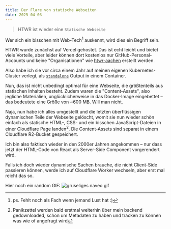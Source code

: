 ```yaml
---
title: Der Flare von statische Webseiten
date: 2025-04-03
---
```


> HTWR ist wieder eine `Statische Webseite`

Wer sich ein bisschen mit Web-Tech[^1] auskennt, wird dies ein Begriff sein.

HTWR wurde zunächst auf Vercel gehostet. Das ist echt leicht und bietet viele Vorteile, aber leider können dort kostenlos nur GitHub-Personal-Accounts und keine "Organisationen" wie [htwr-aachen](https://github.com/htwr-aachen) erstellt werden.

Also habe ich sie vor circa einem Jahr auf meinen eigenen Kubernetes-Cluster verlegt, als [`standalone`](https://nextjs.org/docs/pages/api-reference/config/next-config-js/output) Output in einem Container.

Nun, das ist nicht unbedingt optimal für eine Webseite, die größtenteils aus statischen Inhalten besteht. Zudem waren die "Content-Assets", also jegliche Materialien, unglücklicherweise in das Docker-Image eingebettet – das bedeutete eine Größe von ~600 MB. Will man nicht.

Naja, nun habe ich alles umgestellt und die letzten überflüssigen dynamischen Teile der Webseite gelöscht, womit sie nun wieder schön einfach als statische HTML-, CSS- und ein bisschen JavaScript-Dateien in einer Cloudflare Page landen[^2]. Die Content-Assets sind separat in einem Cloudflare R2-Bucket gespeichert.

Ich bin also faktisch wieder in den 2000er Jahren angekommen – nur dass jetzt der HTML-Code von React als Server-Side Component vorgerendert wird.

Falls ich doch wieder dynamische Sachen brauche, die nicht Client-Side passieren können, werde ich auf Cloudflare Worker wechseln, aber erst mal reicht das so.

Hier noch ein random GIF:
![gruseliges naveo gif](https://media3.giphy.com/media/v1.Y2lkPTc5MGI3NjExMmR5YW9yc2VvbzhsbHJrYWp2cWhwdXgyMzhrcW9kNnZseGJkemgzYyZlcD12MV9pbnRlcm5hbF9naWZfYnlfaWQmY3Q9Zw/yV4X3a155PW8mR5rlO/giphy.gif)

[^1]: ps. Fehlt noch als Fach wenn jemand Lust hat :)

[^2]: Panikzettel werden bald erstmal weiterhin über mein backend gedownloaded, schon um Metadaten zu haben und tracken zu können was wie of angefragt wird
